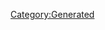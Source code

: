 {{Texts/Music
 |ID=4
 |MusicName=星間飛行
 |OfficialName=星間飛行
 |VocalName=ランカ・リー＝中島愛
 |VocalNameLF=ランカ・リー＝中島愛
 |Description=作品：マクロスF<br/><br/>歌手：ランカ・リー＝中島愛<br/><br/>作詞：松本隆<br/>作曲：菅野よう子
 |BuyURL=https://recochoku.jp/song/S20155997/
 |StoryDesc=デビューライブ前日、戦火に包まれる惑星ガリア4。<br/>アルトのため、そしてシェリルのために<br/>バルキリーに乗って空の彼方から舞い降りるランカ。<br/><br/>決意のこもった「超時空シンデレラ」の歌声は、<br/>戦いに飢えた兵士たちの心に届くのか…？
 |StoryTitle=「みんな抱きしめて、銀河の果てまで！」
 |BannerId=3
 |AnmStoreURL=https://anime.dmkt-sp.jp/animestore/ci_pc?workId=20494
}}
[[Category:Generated]]
